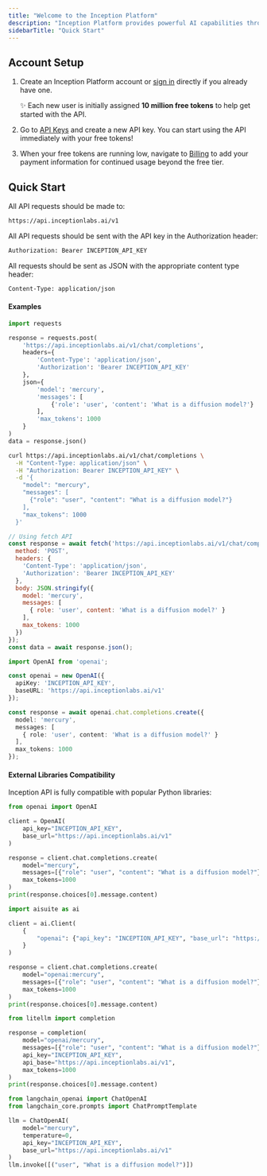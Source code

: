 ```yaml
---
title: "Welcome to the Inception Platform"
description: "Inception Platform provides powerful AI capabilities through an OpenAI-compatible API interface. This means you can use existing OpenAI client libraries or direct REST calls to access our services."
sidebarTitle: "Quick Start"
---
```


## Account Setup

1. Create an Inception Platform account or [sign in](https://platform.inceptionlabs.ai/auth/login) directly if you already have one.

   ✨ Each new user is initially assigned **10 million free tokens** to help get started with the API.
2. Go to [API Keys](https://platform.inceptionlabs.ai/dashboard/api-keys) and create a new API key. You can start using the API immediately with your free tokens!
3. When your free tokens are running low, navigate to [Billing](https://platform.inceptionlabs.ai/dashboard/billing) to add your payment information for continued usage beyond the free tier.

## Quick Start

All API requests should be made to:

```bash
https://api.inceptionlabs.ai/v1
```

All API requests should be sent with the API key in the Authorization header:

```bash
Authorization: Bearer INCEPTION_API_KEY
```

All requests should be sent as JSON with the appropriate content type header:

```bash
Content-Type: application/json
```

#### **Examples**

<CodeGroup>

```python Python
import requests

response = requests.post(
    'https://api.inceptionlabs.ai/v1/chat/completions',
    headers={
        'Content-Type': 'application/json',
        'Authorization': 'Bearer INCEPTION_API_KEY'
    },
    json={
        'model': 'mercury',  
        'messages': [
            {'role': 'user', 'content': 'What is a diffusion model?'}
        ],
        'max_tokens': 1000
    }
)
data = response.json()
```


```bash cURL
curl https://api.inceptionlabs.ai/v1/chat/completions \
  -H "Content-Type: application/json" \
  -H "Authorization: Bearer INCEPTION_API_KEY" \
  -d '{
    "model": "mercury",
    "messages": [
      {"role": "user", "content": "What is a diffusion model?"}
    ],
    "max_tokens": 1000
  }'
```


```javascript JavaScript
// Using fetch API
const response = await fetch('https://api.inceptionlabs.ai/v1/chat/completions', {
  method: 'POST',
  headers: {
    'Content-Type': 'application/json',
    'Authorization': 'Bearer INCEPTION_API_KEY'
  },
  body: JSON.stringify({
    model: 'mercury',
    messages: [
      { role: 'user', content: 'What is a diffusion model?' }
    ],
    max_tokens: 1000
  })
});
const data = await response.json();
```


```TypeScript TypeScript
import OpenAI from 'openai';

const openai = new OpenAI({
  apiKey: 'INCEPTION_API_KEY',
  baseURL: 'https://api.inceptionlabs.ai/v1'
});

const response = await openai.chat.completions.create({
  model: 'mercury',
  messages: [
    { role: 'user', content: 'What is a diffusion model?' }
  ],
  max_tokens: 1000
});
```

</CodeGroup>

#### **External Libraries Compatibility**

Inception API is fully compatible with popular Python libraries:

<CodeGroup>

```python OpenAI Client
from openai import OpenAI

client = OpenAI(
    api_key="INCEPTION_API_KEY",
    base_url="https://api.inceptionlabs.ai/v1"
)

response = client.chat.completions.create(
    model="mercury",
    messages=[{"role": "user", "content": "What is a diffusion model?"}],
    max_tokens=1000
)
print(response.choices[0].message.content)
```


```python AISuite
import aisuite as ai

client = ai.Client(
    {
        "openai": {"api_key": "INCEPTION_API_KEY", "base_url": "https://api.inceptionlabs.ai/v1"},
    }
)

response = client.chat.completions.create(
    model="openai:mercury",
    messages=[{"role": "user", "content": "What is a diffusion model?"}],
    max_tokens=1000
)
print(response.choices[0].message.content)
```


```python LiteLLM
from litellm import completion

response = completion(
    model="openai/mercury",
    messages=[{"role": "user", "content": "What is a diffusion model?"}],
    api_key="INCEPTION_API_KEY",
    api_base="https://api.inceptionlabs.ai/v1",
    max_tokens=1000
)
print(response.choices[0].message.content)
```


```python LangChain
from langchain_openai import ChatOpenAI
from langchain_core.prompts import ChatPromptTemplate

llm = ChatOpenAI(
    model="mercury",
    temperature=0,
    api_key="INCEPTION_API_KEY",
    base_url="https://api.inceptionlabs.ai/v1"
)
llm.invoke([("user", "What is a diffusion model?")])
```

</CodeGroup>